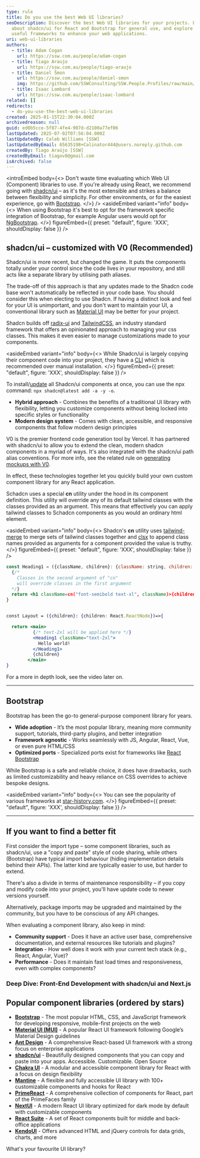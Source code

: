 ```yaml
---
type: rule
title: Do you use the best Web UI libraries?
seoDescription: Discover the best Web UI libraries for your projects. Learn
  about shadcn/ui for React and Bootstrap for general use, and explore other
  useful frameworks to enhance your web applications.
uri: web-ui-libraries
authors:
  - title: Adam Cogan
    url: https://ssw.com.au/people/adam-cogan
  - title: Tiago Araujo
    url: https://ssw.com.au/people/tiago-araujo
  - title: Daniel Šmon
    url: https://ssw.com.au/people/daniel-smon
    img: https://github.com/SSWConsulting/SSW.People.Profiles/raw/main/Daniel-Smon/Images/Daniel-Smon-Profile.jpg
  - title: Isaac Lombard
    url: https://ssw.com.au/people/isaac-lombard
related: []
redirects:
  - do-you-use-the-best-web-ui-libraries
created: 2025-01-15T22:30:04.000Z
archivedreason: null
guid: ed0b5cce-5f87-4fe4-907d-d2100a77ef06
lastUpdated: 2025-07-02T07:56:04.000Z
lastUpdatedBy: Caleb Williams [SSW]
lastUpdatedByEmail: 65635198+Calinator444@users.noreply.github.com
createdBy: Tiago Araújo [SSW]
createdByEmail: tiagov8@gmail.com
isArchived: false
---
```


<introEmbed
  body={<>
Don't waste time evaluating which Web UI (Component) libraries to use. If you're already using React, we recommend going with [shadcn/ui](https://ui.shadcn.com) – as it's the most extensible and strikes a balance between flexibility and simplicity. For other environments, or for the easiest experience, go with [Bootstrap](https://getbootstrap.com).
  </>}
/>
<asideEmbed
  variant="info"
  body={<>
    When using Bootstrap it's best to opt for the framework specific integration of Bootstrap, for example Angular users would opt for [NgBootstrap](https://ng-bootstrap.github.io/#/home).
  </>}
  figureEmbed={{
    preset: "default",
    figure: 'XXX',
    shouldDisplay: false
  }}
/>

## shadcn/ui – customized with V0 (Recommended)

Shadcn/ui is more recent, but changed the game. It puts the components totally under your control since the code lives in your repository, and still acts like a separate library by utilising path aliases.

The trade-off of this approach is that any updates made to the Shadcn code base won't automatically be reflected in your code base. You should consider this when electing to use Shadcn. If having a distinct look and feel for your UI is unimportant, and you don't want to maintain your UI, a conventional library such as [Material UI](https://mui.com/) may be better for your project.

Shadcn builds off [radix-ui](https://www.radix-ui.com) and [TailwindCSS](https://tailwindcss.com), an industry standard framework that offers an opinionated approach to managing your css classes. This makes it even easier to manage customizations made to your components.

<asideEmbed
  variant="info"
  body={<>
    While Shadcn/ui is largely copying their component code into your project, they have a [CLI](https://ui.shadcn.com/docs/cli) which is recommended over manual installation.
  </>}
  figureEmbed={{
    preset: "default",
    figure: 'XXX',
    shouldDisplay: false
  }}
/>

To install/[update](https://github.com/shadcn-ui/ui/discussions/790) all Shadcn/ui components at once, you can use the npx command: `npx shadcn@latest add -a -y -o`.

* **Hybrid approach** - Combines the benefits of a traditional UI library with flexibility, letting you customize components without being locked into specific styles or functionality
* **Modern design system** - Comes with clean, accessible, and responsive components that follow modern design principles

V0 is the premier frontend code generation tool by Vercel. It has partnered with shadcn/ui to allow you to extend the clean, modern shadcn components in a myriad of ways.
It's also integrated with the shadcn/ui path alias conventions.
For more info, see the related rule on [generating mockups with V0](https://www.ssw.com.au/rules/generate-ui-mockups-with-ai/).

In effect, these technologies together let you quickly build your own custom component library for any React application.

Schadcn uses a special **cn** utility under the hood in its component definition. This utility will override any of its default tailwind classes with the classes provided as an argument. This means that effectively you can apply tailwind classes to Schadcn components as you would an ordinary html element.

<asideEmbed
  variant="info"
  body={<>
    Shadcn's **cn** utility uses [tailwind-merge](https://www.npmjs.com/package/tailwind-merge) to merge sets of tailwind classes together and [clsx](https://www.npmjs.com/package/clsx) to append class names provided as arguments for a component provided the value is truthy.
  </>}
  figureEmbed={{
    preset: "default",
    figure: 'XXX',
    shouldDisplay: false
  }}
/>

```jsx
const Heading1 = ({className, children}: {className: string, children: React.ReactNode})=> {
  {/*
    Classes in the second argument of "cn"
    will override classes in the first argument
  */}
  return <h1 className=cn("font-semibold text-xl", className)>{children}</h1>
}


const Layout = ({children}: {children: React.ReactNode})=>{

  return <main>
          {/* text-2xl will be applied here */}
          <Heading1 className="text-2xl">
            Hello world!
          </Heading1>
          {children}
        </main>
}
```

<youtubeEmbed url="https://youtube.com/embed/ZmtyFc_7p1A?si=EMP-yNIbrq7pDH2u" description="Video – Why Everyone Loves Shadcn UI Right Now (1 min)" />

For a more in depth look, see the video later on.

---

## Bootstrap

Bootstrap has been the go-to general-purpose component library for years.

* **Wide adoption** - It’s the most popular library, meaning more community support, tutorials, third-party plugins, and better integration
* **Framework agnostic** - Works seamlessly with JS, Angular, React, Vue, or even pure HTML/CSS
* **Optimized ports** - Specialized ports exist for frameworks like [React Bootstrap](https://react-bootstrap.netlify.app)

While Bootstrap is a safe and reliable choice, it does have drawbacks, such as limited customizability and heavy reliance on CSS overrides to achieve bespoke designs.

<asideEmbed
  variant="info"
  body={<>
    You can see the popularity of various frameworks at [star-history.com](https://star-history.com/#shadcn-ui/ui&mui/material-ui&ant-design/ant-design&mantinedev/mantine&nextui-org/nextui&twbs/bootstrap&react-bootstrap/react-bootstrap&Date).
  </>}
  figureEmbed={{
    preset: "default",
    figure: 'XXX',
    shouldDisplay: false
  }}
/>

---

## If you want to find a better fit

First consider the import type – some component libraries, such as shadcn/ui, use a "copy and paste" style of code sharing, while others (Bootstrap) have typical import behaviour (hiding implementation details behind their APIs). The latter kind are typically easier to use, but harder to extend.

There's also a divide in terms of maintenance responsibility – if you copy and modify code into your project, you'll have update code to newer versions yourself.

Alternatively, package imports may be upgraded and maintained by the community, but you have to be conscious of any API changes.

When evaluating a component library, also keep in mind:

* **Community support** - Does it have an active user base, comprehensive documentation, and external resources like tutorials and plugins?
* **Integration** - How well does it work with your current tech stack (e.g., React, Angular, Vue)?
* **Performance** - Does it maintain fast load times and responsiveness, even with complex components?

### Deep Dive: Front-End Development with shadcn/ui and Next.js

<youtubeEmbed url="https://www.youtube.com/embed/U8LyScigrcA?si=VE5qksK9YKgObQoX&amp;start=668" description="Video – Modern Websites - Why Everyone is Choosing Next.JS & the Best Headless UI Library, from 11:08 (10 mins)" />

## Popular component libraries (ordered by stars)

* **[Bootstrap](https://getbootstrap.com)** - The most popular HTML, CSS, and JavaScript framework for developing responsive, mobile-first projects on the web
* **[Material UI (MUI)](https://mui.com)** - A popular React UI framework following Google’s Material Design guidelines
* **[Ant Design](https://ant.design)** - A comprehensive React-based UI framework with a strong focus on enterprise applications
* **[shadcn/ui](https://ui.shadcn.com)** - Beautifully designed components that you can copy and paste into your apps. Accessible. Customizable. Open Source
* **[Chakra UI](https://chakra-ui.com)** - A modular and accessible component library for React with a focus on design flexibility
* **[Mantine](https://mantine.dev)** - A flexible and fully accessible UI library with 100+ customizable components and hooks for React
* **[PrimeReact](https://primereact.org)** - A comprehensive collection of components for React, part of the PrimeFaces family
* **[NextUI](https://nextui.org)** - A modern React UI library optimized for dark mode by default with customizable components
* **[React Suite](https://rsuitejs.com)** - A set of React components built for middle and back-office applications
* **[KendoUI](https://www.telerik.com/kendo-ui)** - Offers advanced HTML and jQuery controls for data grids, charts, and more

What's your favourite UI library?
